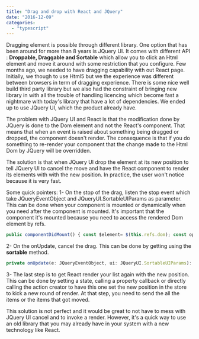 ```yaml
---
title: "Drag and drop with React and JQuery"
date: "2016-12-09"
categories: 
  - "typescript"
---
```


Dragging element is possible through different library. One option that has been around for more than 8 years is JQuery UI. It comes with different API : **Droppable, Draggable and Sortable** which allow you to click an Html element and move it around with some restriction that you configure. Few months ago, we needed to have dragging capability with out React page. Initially, we though to use Html5 but we the experience was different between browsers in term of dragging experience. There is some nice well build third party library but we also had the constraint of bringing new library in with all the trouble of handling licencing which become fast a nightmare with today's library that have a lot of dependencies. We ended up to use JQuery UI, which the product already have.

The problem with JQuery UI and React is that the modification done by JQuery is done to the Dom element and not the React's component. That means that when an event is raised about something being dragged or dropped, the component doesn't render. The consequence is that if you do something to re-render your component that the change made to the Html Dom by JQuery will be overridden.

The solution is that when JQuery UI drop the element at its new position to tell JQuery UI to cancel the move and have the React component to render its elements with with the new position. In practice, the user won't notice because it is very fast.

Some quick pointers: 1- On the stop of the drag, listen the stop event which take JQueryEventObject and JQueryUI.SortableUIParams as parameter. This can be done when your component is mounted or dynamically when you need after the component is mounted. It's important that the component it's mounted because you need to access the rendered Dom element by refs.

```typescript
public componentDidMount() { const $element= $(this.refs.dom); const options = { update: (e: JQueryEventObject, ui: JQueryUI.SortableUIParams) => { this.onUpdate(e, ui) }, } as JQueryUI.SortableOptions; $element.sortable(options); } 
``` 


2- On the onUpdate, cancel the drag. This can be done by getting using the **sortable** method.

```typescript
private onUpdate(e: JQueryEventObject, ui: JQueryUI.SortableUIParams): void { const $element= $(this.refs.dom); $element.sortable("cancel"); //Step 3 goes here } 
``` 


3- The last step is to get React render your list again with the new position. This can be done by setting a state, calling a property callback or directly calling the action creator to have this one set the new position in the store to kick a new round of render. At that step, you need to send the all the items or the items that got moved.

This solution is not perfect and it would be great to not have to mess with JQuery UI cancel and to invoke a render. However, it's a quick way to use an old library that you may already have in your system with a new technology like React.
